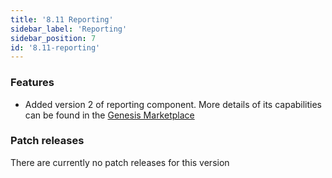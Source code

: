 ```yaml
---
title: '8.11 Reporting'
sidebar_label: 'Reporting'
sidebar_position: 7
id: '8.11-reporting'
---
```


### Features

* Added version 2 of reporting component. More details of its capabilities can be found in the [Genesis Marketplace](https://genesis.global/marketplace/reporting/)

### Patch releases

There are currently no patch releases for this version

